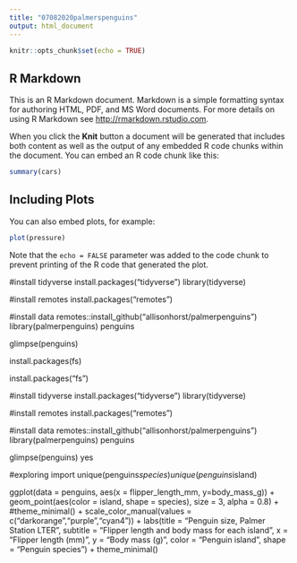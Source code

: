 ---
title: "07082020palmerspenguins"
output: html_document
---

```{r setup, include=FALSE}
knitr::opts_chunk$set(echo = TRUE)
```

## R Markdown

This is an R Markdown document. Markdown is a simple formatting syntax for authoring HTML, PDF, and MS Word documents. For more details on using R Markdown see <http://rmarkdown.rstudio.com>.

When you click the **Knit** button a document will be generated that includes both content as well as the output of any embedded R code chunks within the document. You can embed an R code chunk like this:

```{r cars}
summary(cars)
```

## Including Plots

You can also embed plots, for example:

```{r pressure, echo=FALSE}
plot(pressure)
```

Note that the `echo = FALSE` parameter was added to the code chunk to prevent printing of the R code that generated the plot.

#install tidyverse
install.packages("tidyverse")
library(tidyverse)

#install remotes
install.packages("remotes")

#install data
remotes::install_github("allisonhorst/palmerpenguins")
library(palmerpenguins)
penguins

glimpse(penguins)

install.packages(fs)

install.packages("fs")

#install tidyverse
install.packages("tidyverse")
library(tidyverse)

#install remotes
install.packages("remotes")

#install data
remotes::install_github("allisonhorst/palmerpenguins")
library(palmerpenguins)
penguins

glimpse(penguins)
yes

#exploring import
unique(penguins$species)
unique(penguins$island)

ggplot(data = penguins,
       aes(x = flipper_length_mm,
           y=body_mass_g)) +
  geom_point(aes(color = island,
                 shape = species),
             size = 3,
             alpha = 0.8) +
  #theme_minimal() +
  scale_color_manual(values = c("darkorange","purple","cyan4")) +
  labs(title = "Penguin size, Palmer Station LTER",
       subtitle = "Flipper length and body mass for each island",
       x = "Flipper length (mm)",
       y = "Body mass (g)",
       color = "Penguin island",
       shape = "Penguin species") +
  theme_minimal()
                       



